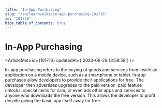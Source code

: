 ```yaml
---
title: "In-App Purchasing"
slug: "/en/learn/wiki/in-app-purchasing-101716"
id: "101716"
hide_table_of_contents: true
---
```



# In-App Purchasing

<ArticleMeta id={101716} updatedAt={'2023-09-26 13:58:58'} />
<div className='border-solid border-b border-t-0 my-4 border-[var(--ifm-color-gray-300)]' />

In-app purchasing refers to the buying of goods and services from inside an application on a mobile device, such as a smartphone or tablet. In-app purchases allow developers to provide their applications for free. The developer then advertises upgrades to the paid version, paid feature unlocks, special items for sale, or even ads other apps and services to anyone who downloads the free version. This allows the developer to profit despite giving the basic app itself away for free.

